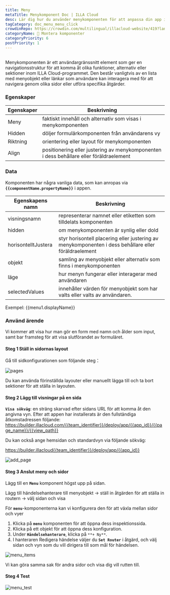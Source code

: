 ```yaml
---
title: Meny
metaTitle: Menykomponent Doc | ILLA Cloud
desc: Lär dig hur du använder menykomponenten för att anpassa din app i ILLA Cloud.
tagCategory: doc_menu_menu_click
crowdinRepo: https://crowdin.com/multilingual/illacloud-website/419?languages=sv&filter=basic&value=0
categoryName: 🧬 Montera komponenter
categoryPriority: 6
postPriority: 1
---
```


## <h2 hidden>Vad är menyn?</h2>

Menykomponenten är ett användargränssnitt element som ger en navigationsstruktur för att komma åt olika funktioner, alternativ eller sektioner inom ILLA Cloud-programmet. Den består vanligtvis av en lista med menyobjekt eller länkar som användare kan interagera med för att navigera genom olika sidor eller utföra specifika åtgärder.

### Egenskaper

| Egenskaper | Beskrivning                                                                                |
| ---------- | ------------------------------------------------------------------------------------------ |
| Meny       | faktiskt innehåll och alternativ som visas i menykomponenten                               |
| Hidden     | döljer formulärkomponenten från användarens vy                                             |
| Riktning   | orientering eller layout för menykomponenten                                               |
| Align      | positionering eller justering av menykomponenten i dess behållare eller föräldraelement    |

### Data

Komponenten har några vanliga data, som kan anropas via **`{{componentName.propertyName}}`** i appen.

| Egenskapens namn    | Beskrivning                                                                                                            |
| ------------------- | ---------------------------------------------------------------------------------------------------------------------- |
| visningsnamn        | representerar namnet eller etiketten som tilldelats komponenten                                                        |
| hidden              | om menykomponenten är synlig eller dold                                                                                |
| horisontelltJustera | styr horisontell placering eller justering av menykomponenten i dess behållare eller föräldraelement                   |
| objekt              | samling av menyobjekt eller alternativ som finns i menykomponenten                                                     |
| läge                | hur menyn fungerar eller interagerar med användaren                                                                    |
| selectedValues      | innehåller värden för menyobjekt som har valts eller valts av användaren.                                              |

Exempel: {{menu1.displayName}}

### Använd ärende

Vi kommer att visa hur man gör en form med namn och ålder som input, samt bar framsteg för att visa slutförandet av formuläret.

#### Steg 1 Ställ in sidornas layout

Gå till sidkonfigurationen som följande steg：

![pages](https://cdn.illacloud.com/official-website/img/docs/pages.png)

Du kan använda förinställda layouter eller manuellt lägga till och ta bort sektioner för att ställa in layouten.

#### Steg 2 Lägg till visningar på en sida

**`Visa sökväg`**: en sträng skarvad efter sidans URL för att komma åt den angivna vyn. Efter att appen har installerats är den fullständiga åtkomstadressen följande: https://builder.illacloud.com/{{team_identifier}}/deploy/app/{{app_id}}/{{page_name}}/{{view_path}}

Du kan också ange hemsidan och standardvyn via följande sökväg:

https://builder.illacloud{{team_identifier}}/deploy/app/{{app_id}}

![add_page](https://cdn.illacloud.com/official-website/img/docs/add_page.png)

#### Steg 3 Anslut meny och sidor

Lägg till en **`Menu`** komponent högst upp på sidan.

Lägg till händelsehanterare till menyobjekt → ställ in åtgärden för att ställa in routern → välj sidan och visa

För **`menu`**-komponenterna kan vi konfigurera den för att växla mellan sidor och vyer

1.  Klicka på **`menu`** komponenten för att öppna dess inspektionssida.
2.  Klicka på ett objekt för att öppna dess konfiguration.
3.  Under **`Händelsehanterare`**, klicka på `**+ Ny**`.
4.  I hanteraren Redigera händelse väljer du **`Set Router`** i åtgärd, och välj sidan och vyn som du vill dirigera till som mål för händelsen.

![menu_items](https://cdn.illacloud.com/official-website/img/docs/menu_items.jpg)

Vi kan göra samma sak för andra sidor och visa dig vill rutten till.

#### Steg 4 Test

![menu_test](https://cdn.illacloud.com/official-website/img/docs/menu_test.gif)

